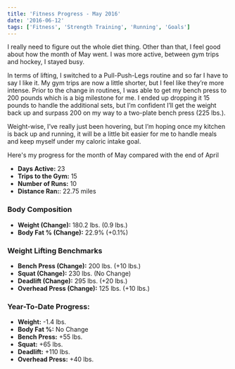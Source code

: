 ```yaml
---
title: 'Fitness Progress - May 2016'
date: '2016-06-12'
tags: ['Fitness', 'Strength Training', 'Running', 'Goals']
---
```


I really need to figure out the whole diet thing. Other than that, I feel good about how the month of May went. I was more active, between gym trips and hockey, I stayed busy.

In terms of lifting, I switched to a Pull-Push-Legs routine and so far I have to say I like it. My gym trips are now a little shorter, but I feel like they’re more intense. Prior to the change in routines, I was able to get my bench press to 200 pounds which is a big milestone for me. I ended up dropping it 15 pounds to handle the additional sets, but I’m confident I’ll get the weight back up and surpass 200 on my way to a two-plate bench press (225 lbs.).

Weight-wise, I’ve really just been hovering, but I’m hoping once my kitchen is back up and running, it will be a little bit easier for me to handle meals and keep myself under my caloric intake goal.

Here's my progress for the month of May compared with the end of April

-   **Days Active:** 23
-   **Trips to the Gym:** 15
-   **Number of Runs:** 10
-   **Distance Ran:**: 22.75 miles

### Body Composition

-   **Weight (Change):** 180.2 lbs. (0.9 lbs.)
-   **Body Fat % (Change):** 22.9% (+0.1%)

### Weight Lifting Benchmarks

-   **Bench Press (Change):** 200 lbs. (+10 lbs.)
-   **Squat (Change):** 230 lbs. (No Change)
-   **Deadlift (Change):** 295 lbs. (+20 lbs.)
-   **Overhead Press (Change):** 125 lbs. (+10 lbs.)

### Year-To-Date Progress:

-   **Weight:** -1.4 lbs.
-   **Body Fat %:** No Change
-   **Bench Press:** +55 lbs.
-   **Squat:** +65 lbs.
-   **Deadlift:** +110 lbs.
-   **Overhead Press:** +40 lbs.
